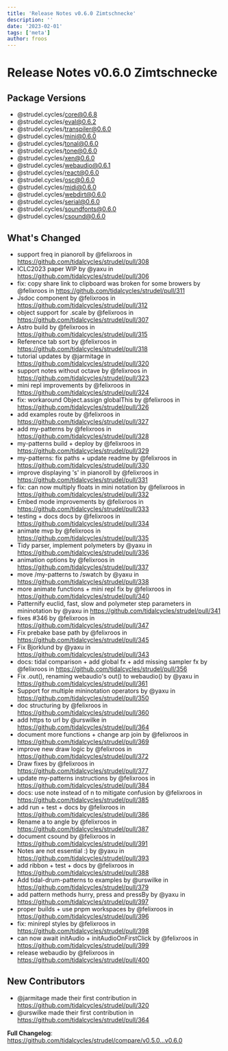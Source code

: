 ```yaml
---
title: 'Release Notes v0.6.0 Zimtschnecke'
description: ''
date: '2023-02-01'
tags: ['meta']
author: froos
---
```


# Release Notes v0.6.0 Zimtschnecke

## Package Versions

- @strudel.cycles/core@0.6.8
- @strudel.cycles/eval@0.6.2
- @strudel.cycles/transpiler@0.6.0
- @strudel.cycles/mini@0.6.0
- @strudel.cycles/tonal@0.6.0
- @strudel.cycles/tone@0.6.0
- @strudel.cycles/xen@0.6.0
- @strudel.cycles/webaudio@0.6.1
- @strudel.cycles/react@0.6.0
- @strudel.cycles/osc@0.6.0
- @strudel.cycles/midi@0.6.0
- @strudel.cycles/webdirt@0.6.0
- @strudel.cycles/serial@0.6.0
- @strudel.cycles/soundfonts@0.6.0
- @strudel.cycles/csound@0.6.0

## What's Changed

- support freq in pianoroll by @felixroos in https://github.com/tidalcycles/strudel/pull/308
- ICLC2023 paper WIP by @yaxu in https://github.com/tidalcycles/strudel/pull/306
- fix: copy share link to clipboard was broken for some browers by @felixroos in https://github.com/tidalcycles/strudel/pull/311
- Jsdoc component by @felixroos in https://github.com/tidalcycles/strudel/pull/312
- object support for .scale by @felixroos in https://github.com/tidalcycles/strudel/pull/307
- Astro build by @felixroos in https://github.com/tidalcycles/strudel/pull/315
- Reference tab sort by @felixroos in https://github.com/tidalcycles/strudel/pull/318
- tutorial updates by @jarmitage in https://github.com/tidalcycles/strudel/pull/320
- support notes without octave by @felixroos in https://github.com/tidalcycles/strudel/pull/323
- mini repl improvements by @felixroos in https://github.com/tidalcycles/strudel/pull/324
- fix: workaround Object.assign globalThis by @felixroos in https://github.com/tidalcycles/strudel/pull/326
- add examples route by @felixroos in https://github.com/tidalcycles/strudel/pull/327
- add my-patterns by @felixroos in https://github.com/tidalcycles/strudel/pull/328
- my-patterns build + deploy by @felixroos in https://github.com/tidalcycles/strudel/pull/329
- my-patterns: fix paths + update readme by @felixroos in https://github.com/tidalcycles/strudel/pull/330
- improve displaying 's' in pianoroll by @felixroos in https://github.com/tidalcycles/strudel/pull/331
- fix: can now multiply floats in mini notation by @felixroos in https://github.com/tidalcycles/strudel/pull/332
- Embed mode improvements by @felixroos in https://github.com/tidalcycles/strudel/pull/333
- testing + docs docs by @felixroos in https://github.com/tidalcycles/strudel/pull/334
- animate mvp by @felixroos in https://github.com/tidalcycles/strudel/pull/335
- Tidy parser, implement polymeters by @yaxu in https://github.com/tidalcycles/strudel/pull/336
- animation options by @felixroos in https://github.com/tidalcycles/strudel/pull/337
- move /my-patterns to /swatch by @yaxu in https://github.com/tidalcycles/strudel/pull/338
- more animate functions + mini repl fix by @felixroos in https://github.com/tidalcycles/strudel/pull/340
- Patternify euclid, fast, slow and polymeter step parameters in mininotation by @yaxu in https://github.com/tidalcycles/strudel/pull/341
- fixes #346 by @felixroos in https://github.com/tidalcycles/strudel/pull/347
- Fix prebake base path by @felixroos in https://github.com/tidalcycles/strudel/pull/345
- Fix Bjorklund by @yaxu in https://github.com/tidalcycles/strudel/pull/343
- docs: tidal comparison + add global fx + add missing sampler fx by @felixroos in https://github.com/tidalcycles/strudel/pull/356
- Fix .out(), renaming webaudio's out() to webaudio() by @yaxu in https://github.com/tidalcycles/strudel/pull/361
- Support for multiple mininotation operators by @yaxu in https://github.com/tidalcycles/strudel/pull/350
- doc structuring by @felixroos in https://github.com/tidalcycles/strudel/pull/360
- add https to url by @urswilke in https://github.com/tidalcycles/strudel/pull/364
- document more functions + change arp join by @felixroos in https://github.com/tidalcycles/strudel/pull/369
- improve new draw logic by @felixroos in https://github.com/tidalcycles/strudel/pull/372
- Draw fixes by @felixroos in https://github.com/tidalcycles/strudel/pull/377
- update my-patterns instructions by @felixroos in https://github.com/tidalcycles/strudel/pull/384
- docs: use note instead of n to mitigate confusion by @felixroos in https://github.com/tidalcycles/strudel/pull/385
- add run + test + docs by @felixroos in https://github.com/tidalcycles/strudel/pull/386
- Rename a to angle by @felixroos in https://github.com/tidalcycles/strudel/pull/387
- document csound by @felixroos in https://github.com/tidalcycles/strudel/pull/391
- Notes are not essential :) by @yaxu in https://github.com/tidalcycles/strudel/pull/393
- add ribbon + test + docs by @felixroos in https://github.com/tidalcycles/strudel/pull/388
- Add tidal-drum-patterns to examples by @urswilke in https://github.com/tidalcycles/strudel/pull/379
- add pattern methods hurry, press and pressBy by @yaxu in https://github.com/tidalcycles/strudel/pull/397
- proper builds + use pnpm workspaces by @felixroos in https://github.com/tidalcycles/strudel/pull/396
- fix: minirepl styles by @felixroos in https://github.com/tidalcycles/strudel/pull/398
- can now await initAudio + initAudioOnFirstClick by @felixroos in https://github.com/tidalcycles/strudel/pull/399
- release webaudio by @felixroos in https://github.com/tidalcycles/strudel/pull/400

## New Contributors

- @jarmitage made their first contribution in https://github.com/tidalcycles/strudel/pull/320
- @urswilke made their first contribution in https://github.com/tidalcycles/strudel/pull/364

**Full Changelog**: https://github.com/tidalcycles/strudel/compare/v0.5.0...v0.6.0
